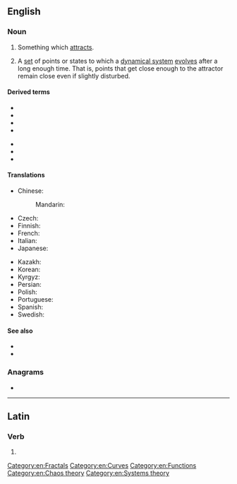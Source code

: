 ==English==
{{wikipedia}}

===Noun===
{{en-noun}}

# Something which [[attract]]s.
# {{lb|en|mathematics|physics}} A [[set]] of points or states to which a [[dynamical system]] [[evolve]]s after a long enough time. That is, points that get close enough to the attractor remain close even if slightly disturbed.

====Derived terms====
{{der-top}}
* {{l|en|Chua's attractor}}
* {{l|en|Hénon attractor}}
* {{l|en|Lorenz attractor}}
* {{l|en|multiscroll attractor}}
{{der-mid}}
* {{l|en|Rössler attractor}}
* {{l|en|strange attractor}}
* {{l|en|Tamari attractor}}
{{der-bottom}}

====Translations====
{{trans-top|set of points or states to which a dynamical system evolves after a long enough time}}
* Chinese:
*: Mandarin: {{t+|cmn|吸引子|tr=xīyǐnzǐ}}
* Czech: {{t|cs|atraktor|m}}
* Finnish: {{t|fi|attraktori}}
* French: {{t+|fr|attracteur|m}}
* Italian: {{t|it|attrattore|m}}
* Japanese: {{t|ja|アトラクター|tr=atorakutā}}
{{trans-mid}}
* Kazakh: {{t|kk|аттрактор}}
* Korean: {{t|ko|끌개}}
* Kyrgyz: {{t|ky|аттрактор}}
* Persian: {{t+|fa|جاذب}}
* Polish: {{t|pl|atraktor|m}}
* Portuguese: {{t|pt|atrator|m}}
* Spanish: {{t|es|atractor}}
* Swedish: {{t|sv|attraktor|c}}
{{trans-bottom}}

====See also====
* {{l|en|basin of attraction}}
* {{l|en|fixed point}}

===Anagrams===
* {{anagrams|en|a=aacorrttt|tractator}}

[[Category:en:Fractals]]
[[Category:en:Curves]]
[[Category:en:Functions]]
[[Category:en:Chaos theory]]
[[Category:en:Systems theory]]

----

==Latin==

===Verb===
{{la-verb-form|attractor}}

# {{inflection of|la|attractō||1|s|pres|pasv|indc}}